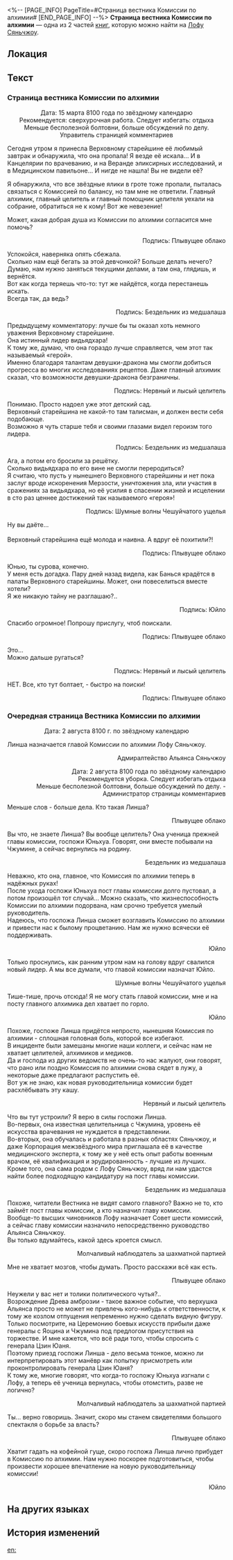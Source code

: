 <%-- [PAGE_INFO]
PageTitle=#Страница вестника Комиссии по алхимии#
[END_PAGE_INFO] --%>
{{Дополнить}}
{{Книга Инфобокс
|id           = 213
|Название     = 
|Изображение  = Иконка рукописи с Лофу Сяньчжоу.png
|Мир          = Лофу Сяньчжоу
|Томов        = 2
|Автор        = <!--нужно добавить-->
|Описание     = Страница комментариев вестника Комиссии по алхимии на стенде, у которого встречаются и общаются целители.
|Том1         = {{tx}}
|Источник1    = {{tx|Отсутствует источник}}
|Том2         = {{tx}}
|Источник2    = {{tx|Отсутствует источник}}
|Персонажи    = 
|Фракции      = 
}}
'''Страница вестника Комиссии по алхимии''' — одна из 2 частей [[Книги|книг]], которую можно найти на [[Лофу Сяньчжоу]].

==Локация==
{{Отметка карты|<!--название карты-->|<!--id отметки-->}}

==Текст==
===Страница вестника Комиссии по алхимии===
<div align="center">{{Размер|36|Комиссия по алхимии - Официальный вестник: Страница комментариев}}

Дата: 15 марта 8100 года по звёздному календарю<br />
Рекомендуется: сверхурочная работа. Следует избегать: отдыха<br />
Меньше бесполезной болтовни, больше обсуждений по делу. Управитель страницей комментариев

{{Размер|32|Текущее положение дел: девушка-дракон пропала!}}</div>

Сегодня утром я принесла Верховному старейшине её любимый завтрак и обнаружила, что она пропала! Я везде её искала... И в Канцелярии по врачеванию, и на Веранде эликсирных исследований, и в Медицинском павильоне... И нигде не нашла! Вы не видели её?

Я обнаружила, что все звёздные ялики в гроте тоже пропали, пыталась связаться с Комиссией по балансу, но там мне не ответили. Главный алхимик, главный целитель и главный помощник целителя уехали на собрание, обратиться не к кому! Вот же невезение!

Может, какая добрая душа из Комиссии по алхимии согласится мне помочь?

<div align="right">Подпись: Плывущее облако</div>

Успокойся, наверняка опять сбежала.<br />
Сколько нам ещё бегать за этой девчонкой? Больше делать нечего?<br />
Думаю, нам нужно заняться текущими делами, а там она, глядишь, и вернётся.<br />
Вот как когда теряешь что-то: тут же найдётся, когда перестанешь искать.<br />
Всегда так, да ведь?

<div align="right">Подпись: Бездельник из медшалаша</div>

Предыдущему комментатору: лучше бы ты оказал хоть немного уважения Верховному старейшине.<br />
Она истинный лидер видьядхара!<br />
К тому же, думаю, что она гораздо лучше справляется, чем этот так называемый «герой».<br />
Именно благодаря талантам девушки-дракона мы смогли добиться прогресса во многих исследованиях рецептов. Даже главный алхимик сказал, что возможности девушки-дракона безграничны.

<div align="right">Подпись: Нервный и лысый целитель</div>

Понимаю. Просто надоел уже этот детский сад.<br />
Верховный старейшина не какой-то там талисман, и должен вести себя подобающе.<br />
Возможно я чуть старше тебя и своими глазами видел героизм того лидера.

<div align="right">Подпись: Бездельник из медшалаша</div>

Ага, а потом его бросили за решётку.<br />
Сколько видьядхара по его вине не смогли переродиться?<br />
Я считаю, что пусть у нынешнего Верховного старейшины и нет пока заслуг вроде искоренения Мерзости, уничтожения зла, или участия в сражениях за видьядхара, но её усилия в спасении жизней и исцелении в сто раз ценнее достижений так называемого «героя»!

<div align="right">Подпись: Шумные волны Чешуйчатого ущелья</div>

Ну вы даёте...<br />
{{Размер|28|Хватит ругаться!}}<br />
Верховный старейшина ещё молода и наивна. А вдруг её похитили?!

<div align="right">Подпись: Плывущее облако</div>

Юнью, ты сурова, конечно.<br />
У меня есть догадка. Пару дней назад видела, как Банься крадётся в палаты Верховного старейшины. Может, они повеселиться вместе хотели?<br />
Я же никакую тайну не разглашаю?..

<div align="right">Подпись: Юйло</div>

Спасибо огромное! Попрошу прислугу, чтоб поискали.

<div align="right">Подпись: Плывущее облако</div>

Это...<br />
Можно дальше ругаться?

<div align="right">Подпись: Нервный и лысый целитель</div>

НЕТ. Все, кто тут болтает, - быстро на поиски!

<div align="right">Подпись: Плывущее облако</div>

===Очередная страница Вестника Комиссии по алхимии===
<div align="center">{{Размер|36|Официальный вестник Комиссии по алхимии}}

Дата: 2 августа 8100 г. по звёздному календарю</div>

Линша назначается главой Комиссии по алхимии Лофу Сяньчжоу.

<div align="right">Адмиралтейство Альянса Сяньчжоу

{{Размер|36|Официальный вестник Комиссии по алхимии: Страница комментариев}}

Дата: 2 августа 8100 года по звёздному календарю<br />
Рекомендуется уборка. Следует избегать отдыха<br />
Меньше бесполезной болтовни, больше обсуждений по делу. - Администратор страницы комментариев

{{Размер|32|Важные новости! Новая глава комиссии скоро вступит в должность!}}</div>

Меньше слов - больше дела. Кто такая Линша?

<div align="right">Плывущее облако</div>

Вы что, не знаете Линша? Вы вообще целитель? Она ученица прежней главы комиссии, госпожи Юньхуа. Говорят, они вместе побывали на Чжумине, а сейчас вернулись на родину.

<div align="right">Бездельник из медшалаша</div>

Неважно, кто она, главное, что Комиссия по алхимии теперь в надёжных руках!<br />
После ухода госпожи Юньхуа пост главы комиссии долго пустовал, а потом произошёл тот случай... Можно сказать, что жизнеспособность Комиссии по алхимии подорвана, нам срочно требуется умелый руководитель.<br />
Надеюсь, что госпожа Линша сможет возглавить Комиссию по алхимии и привести нас к былому процветанию. Нам же нужно всячески её поддерживать.

<div align="right">Юйло</div>

Только проснулись, как ранним утром нам на голову вдруг свалился новый лидер. А мы все думали, что главой комиссии назначат Юйло.

<div align="right">Шумные волны Чешуйчатого ущелья</div>

Тише-тише, прочь отсюда! Я не могу стать главой комиссии, мне и на посту главного алхимика дел хватает по горло.

<div align="right">Юйло</div>

Похоже, госпоже Линша придётся непросто, нынешняя Комиссия по алхимии - сплошная головная боль, которой все избегают.<br />
В инциденте были замешаны многие наши коллеги, и сейчас нам не хватает целителей, алхимиков и медиков.<br />
Да и господа из других ведомств не очень-то нас жалуют, они говорят, что рано или поздно Комиссия по алхимии снова сядет в лужу, а некоторые даже предлагают распустить её.<br />
Вот уж не знаю, как новая руководительница комиссии будет расхлёбывать эту кашу.

<div align="right">Нервный и лысый целитель</div>

Что вы тут устроили? Я верю в силы госпожи Линша.<br />
Во-первых, она известная целительница с Чжумина, уровень её искусства врачевания не нуждается в представлении.<br />
Во-вторых, она обучалась и работала в разных областях Сяньчжоу, и даже Корпорация межзвёздного мира приглашала её в качестве медицинского эксперта, к тому же у неё есть опыт работы военным врачом, её квалификация и эрудированность - лучшие из лучших.<br />
Кроме того, она сама родом с Лофу Сяньчжоу, вряд ли нам удастся найти более подходящую кандидатуру на пост главы комиссии.

<div align="right">Бездельник из медшалаша</div>

Похоже, читатели Вестника не видят самого главного? Важно не то, кто займёт пост главы комиссии, а кто назначил главу комиссии.<br />
Вообще-то высших чиновников Лофу назначает Совет шести комиссий, а сейчас главу комиссии назначило непосредственно руководство Альянса Сяньчжоу.<br />
Вы только вдумайтесь, какой здесь кроется смысл.

<div align="right">Молчаливый наблюдатель за шахматной партией</div>

Мне не хватает мозгов, чтобы думать. Просто расскажи всё как есть.

<div align="right">Плывущее облако</div>

Неужели у вас нет и толики политического чутья?..<br />
Возрождение Древа амброзии - такое важное событие, что верхушка Альянса просто не может не привлечь кого-нибудь к ответственности, к тому же козлом отпущения непременно нужно сделать видную фигуру.<br />
Только посмотрите, на Церемонию боевых искусств прибыли даже генералы с Яоцина и Чжумина под предлогом присутствия на торжестве. И мне кажется, что всё ради того, чтобы спросить с генерала Цзин Юаня.<br />
Поэтому приезд госпожи Линша - дело весьма тонкое, можно ли интерпретировать этот манёвр как попытку присмотреть или проконтролировать генерала Цзин Юаня?<br />
К тому же, многие говорят, что когда-то госпожу Юньхуа изгнали с Лофу, а теперь её ученица вернулась, чтобы отомстить, разве не логично?

<div align="right">Молчаливый наблюдатель за шахматной партией</div>

Ты... верно говоришь. Значит, скоро мы станем свидетелями большого спектакля о борьбе за власть?

<div align="right">Плывущее облако</div>

Хватит гадать на кофейной гуще, скоро госпожа Линша лично прибудет в Комиссию по алхимии. Нам нужно поскорее подготовиться, чтобы произвести хорошее впечатление на новую руководительницу комиссии!

<div align="right">Юйло</div>

==На других языках==
{{На других языках
|en   = A Page From the Alchemy Commission's Official Gazette
|zhs  = 丹鼎司邸报栏的一页
|zht  = 丹鼎司邸報欄的一頁
|ja   = 丹鼎司官報の一部
|ko   = 단정사 관보란의 한 페이지
|es   = Página del boletín oficial de la Comisión de Alquimia
|fr   = Une page de la Gazette officielle de la Commission d'alchimie
|ru   = Страница вестника Комиссии по алхимии
|th   = หน้าจากประกาศทางการของ Alchemy Commission
|vi   = Một Trang Của Mục Công Báo Sở Đan Đỉnh
|de   = Eine Seite aus dem Amtsblatt der Alchemiekommission
|id   = Lembar Halaman Resmi Alchemy Commission
|pt   = Uma Página da Gazeta Oficial da Comissão de Alquimia
}}

==История изменений==
{{История изменений|3.5}}

[[en:]]